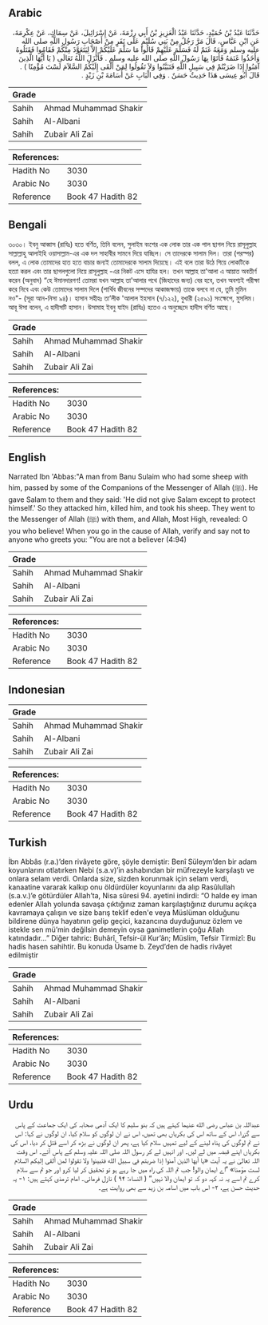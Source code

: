 ## Arabic


<div dir="rtl" lang="ar" style={{fontSize:'larger',backgroundColor:'#f8f9fa',padding:20}}>
حَدَّثَنَا عَبْدُ بْنُ حُمَيْدٍ، حَدَّثَنَا عَبْدُ الْعَزِيزِ بْنُ أَبِي رِزْمَةَ، عَنْ إِسْرَائِيلَ، عَنْ سِمَاكٍ، عَنْ عِكْرِمَةَ، عَنِ ابْنِ عَبَّاسٍ، قَالَ مَرَّ رَجُلٌ مِنْ بَنِي سُلَيْمٍ عَلَى نَفَرٍ مِنْ أَصْحَابِ رَسُولِ اللَّهِ صلى الله عليه وسلم وَمَعَهُ غَنَمٌ لَهُ فَسَلَّمَ عَلَيْهِمْ قَالُوا مَا سَلَّمَ عَلَيْكُمْ إِلاَّ لِيَتَعَوَّذَ مِنْكُمْ فَقَامُوا فَقَتَلُوهُ وَأَخَذُوا غَنَمَهُ فَأَتَوْا بِهَا رَسُولَ اللَّهِ صلى الله عليه وسلم ‏.‏ فَأَنْزَلَ اللَّهُ تَعَالَى ‏(‏ يَا أَيُّهَا الَّذِينَ آمَنُوا إِذَا ضَرَبْتُمْ فِي سَبِيلِ اللَّهِ فَتَبَيَّنُوا وَلاَ تَقُولُوا لِمَنْ أَلْقَى إِلَيْكُمُ السَّلاَمَ لَسْتَ مُؤْمِنًا ‏)‏ ‏.‏ قَالَ أَبُو عِيسَى هَذَا حَدِيثٌ حَسَنٌ ‏.‏ وَفِي الْبَابِ عَنْ أُسَامَةَ بْنِ زَيْدٍ ‏.‏
</div>
<div style={{backgroundColor:'#f8f9fa',padding:20, marginBottom: 10}}><table> <thead> <tr> <th>Grade</th> <th></th> </tr> </thead> <tbody> <tr><td>Sahih</td><td>Ahmad Muhammad Shakir</td></tr><tr><td>Sahih</td><td>Al-Albani</td></tr><tr><td>Sahih</td><td>Zubair Ali Zai</td></tr></tbody></table><table> <thead> <tr> <th>References:</th> <th></th> </tr> </thead> <tbody><tr><td>Hadith No</td><td>3030</td></tr><tr><td>Arabic No</td><td>3030</td></tr><tr><td>Reference</td><td>Book 47 Hadith 82</td></tr></tbody></table></div>

## Bengali


<div dir="ltr" lang="bn" style={{fontSize:'larger',backgroundColor:'#f8f9fa',padding:20}}>
৩০৩০। ইবনু আব্বাস (রাযিঃ) হতে বর্ণিত, তিনি বলেন, সুলাইম বংশের এক লোক তার এক পাল ছাগল নিয়ে রাসূলুল্লাহ সাল্লাল্লাহু আলাইহি ওয়াসাল্লাম-এর এক দল সাহাবীর সামনে দিয়ে যাচ্ছিল। সে তাদেরকে সালাম দিল। তারা (পরস্পর) বলল, এ লোক তোমাদের হাত হতে বাচার জন্যই তোমাদেরকে সালাম দিয়েছে। এই বলে তারা উঠে গিয়ে লোকটিকে হত্যা করল এবং তার ছাগলগুলো নিয়ে রাসূলুল্লাহ -এর নিকট এসে হাযির হল। তখন আল্লাহ তা'আলা এ আয়াত অবতীর্ণ করেন (অনুবাদ) “হে ঈমানদারগণ! তোমরা যখন আল্লাহ তা'আলার পথে (জিহাদের জন্য) বের হবে, তখন অবশ্যই পরীক্ষা করে নিবে এবং কেউ তোমাদের সালাম দিলে (পার্থিব জীবনের সম্পদের আকাজক্ষায়) তাকে বলবে না যে, তুমি মুমিন নও"- (সূরা আন-নিসা ৯৪)। হাসান সহীহঃ তা’লীক 'আলাল ইহসান (৭/১২২), বুখারী (২৫৯১) সংক্ষেপে, মুসলিম। আবূ ঈসা বলেন, এ হাদীসটি হাসান। উসামাহ ইবনু যাইদ (রাযিঃ) হতেও এ অনুচ্ছেদে হাদীস বর্ণিত আছে।
</div>
<div style={{backgroundColor:'#f8f9fa',padding:20, marginBottom: 10}}><table> <thead> <tr> <th>Grade</th> <th></th> </tr> </thead> <tbody> <tr><td>Sahih</td><td>Ahmad Muhammad Shakir</td></tr><tr><td>Sahih</td><td>Al-Albani</td></tr><tr><td>Sahih</td><td>Zubair Ali Zai</td></tr></tbody></table><table> <thead> <tr> <th>References:</th> <th></th> </tr> </thead> <tbody><tr><td>Hadith No</td><td>3030</td></tr><tr><td>Arabic No</td><td>3030</td></tr><tr><td>Reference</td><td>Book 47 Hadith 82</td></tr></tbody></table></div>

## English


<div dir="ltr" lang="en" style={{fontSize:'larger',backgroundColor:'#f8f9fa',padding:20}}>
Narrated Ibn 'Abbas:"A man from Banu Sulaim who had some sheep with him, passed by some of the Companions of the Messenger of Allah (ﷺ). He gave Salam to them and they said: 'He did not give Salam except to protect himself.' So they attacked him, killed him, and took his sheep. They went to the Messenger of Allah (ﷺ) with them, and Allah, Most High, revealed: O you who believe! When you go in the cause of Allah, verify and say not to anyone who greets you: "You are not a believer (4:94)
</div>
<div style={{backgroundColor:'#f8f9fa',padding:20, marginBottom: 10}}><table> <thead> <tr> <th>Grade</th> <th></th> </tr> </thead> <tbody> <tr><td>Sahih</td><td>Ahmad Muhammad Shakir</td></tr><tr><td>Sahih</td><td>Al-Albani</td></tr><tr><td>Sahih</td><td>Zubair Ali Zai</td></tr></tbody></table><table> <thead> <tr> <th>References:</th> <th></th> </tr> </thead> <tbody><tr><td>Hadith No</td><td>3030</td></tr><tr><td>Arabic No</td><td>3030</td></tr><tr><td>Reference</td><td>Book 47 Hadith 82</td></tr></tbody></table></div>

## Indonesian


<div dir="ltr" lang="id" style={{fontSize:'larger',backgroundColor:'#f8f9fa',padding:20}}>

</div>
<div style={{backgroundColor:'#f8f9fa',padding:20, marginBottom: 10}}><table> <thead> <tr> <th>Grade</th> <th></th> </tr> </thead> <tbody> <tr><td>Sahih</td><td>Ahmad Muhammad Shakir</td></tr><tr><td>Sahih</td><td>Al-Albani</td></tr><tr><td>Sahih</td><td>Zubair Ali Zai</td></tr></tbody></table><table> <thead> <tr> <th>References:</th> <th></th> </tr> </thead> <tbody><tr><td>Hadith No</td><td>3030</td></tr><tr><td>Arabic No</td><td>3030</td></tr><tr><td>Reference</td><td>Book 47 Hadith 82</td></tr></tbody></table></div>

## Turkish


<div dir="ltr" lang="tr" style={{fontSize:'larger',backgroundColor:'#f8f9fa',padding:20}}>
İbn Abbâs (r.a.)’den rivâyete göre, şöyle demiştir: Benî Süleym’den bir adam koyunlarını otlatırken Nebi (s.a.v)’in ashabından bir müfrezeyle karşılaştı ve onlara selam verdi. Onlarda size, sizden korunmak için selam verdi, kanaatine vararak kalkıp onu öldürdüler koyunlarını da alıp Rasûlullah (s.a.v.)’e götürdüler Allah’ta, Nisa sûresi 94. ayetini indirdi: “O halde ey iman edenler Allah yolunda savaşa çıktığınız zaman karşılaştığınız durumu açıkça kavramaya çalışın ve size barış teklif eden'e veya Müslüman olduğunu bildirene dünya hayatının gelip geçici, kazancına duyduğunuz özlem ve istekle sen mü’min değilsin demeyin oysa ganimetlerin çoğu Allah katındadır…” Diğer tahric: Buhârî, Tefsir-ül Kur’ân; Müslim, Tefsir Tirmizî: Bu hadis hasen sahihtir. Bu konuda Üsame b. Zeyd’den de hadis rivâyet edilmiştir
</div>
<div style={{backgroundColor:'#f8f9fa',padding:20, marginBottom: 10}}><table> <thead> <tr> <th>Grade</th> <th></th> </tr> </thead> <tbody> <tr><td>Sahih</td><td>Ahmad Muhammad Shakir</td></tr><tr><td>Sahih</td><td>Al-Albani</td></tr><tr><td>Sahih</td><td>Zubair Ali Zai</td></tr></tbody></table><table> <thead> <tr> <th>References:</th> <th></th> </tr> </thead> <tbody><tr><td>Hadith No</td><td>3030</td></tr><tr><td>Arabic No</td><td>3030</td></tr><tr><td>Reference</td><td>Book 47 Hadith 82</td></tr></tbody></table></div>

## Urdu


<div dir="rtl" lang="ur" style={{fontSize:'larger',backgroundColor:'#f8f9fa',padding:20}}>
عبداللہ بن عباس رضی الله عنہما کہتے ہیں کہ بنو سلیم کا ایک آدمی صحابہ کی ایک جماعت کے پاس سے گزرا، اس کے ساتھ اس کی بکریاں بھی تھیں، اس نے ان لوگوں کو سلام کیا، ان لوگوں نے کہا: اس نے تم لوگوں کی پناہ لینے کے لیے تمہیں سلام کیا ہے، پھر ان لوگوں نے بڑھ کر اسے قتل کر دیا، اس کی بکریاں اپنے قبضہ میں لے لیں۔ اور انہیں لے کر رسول اللہ صلی اللہ علیہ وسلم کے پاس آئے۔ اس وقت اللہ تعالیٰ نے یہ آیت «يا أيها الذين آمنوا إذا ضربتم في سبيل الله فتبينوا ولا تقولوا لمن ألقى إليكم السلام لست مؤمنا» ”اے ایمان والو! جب تم اللہ کی راہ میں جا رہے ہو تو تحقیق کر لیا کرو اور جو تم سے سلام کرے تم اسے یہ نہ کہہ دو کہ تو ایمان والا نہیں“ ( النساء: ۹۴ ) نازل فرمائی۔ امام ترمذی کہتے ہیں: ۱- یہ حدیث حسن ہے، ۲- اس باب میں اسامہ بن زید سے بھی روایت ہے۔
</div>
<div style={{backgroundColor:'#f8f9fa',padding:20, marginBottom: 10}}><table> <thead> <tr> <th>Grade</th> <th></th> </tr> </thead> <tbody> <tr><td>Sahih</td><td>Ahmad Muhammad Shakir</td></tr><tr><td>Sahih</td><td>Al-Albani</td></tr><tr><td>Sahih</td><td>Zubair Ali Zai</td></tr></tbody></table><table> <thead> <tr> <th>References:</th> <th></th> </tr> </thead> <tbody><tr><td>Hadith No</td><td>3030</td></tr><tr><td>Arabic No</td><td>3030</td></tr><tr><td>Reference</td><td>Book 47 Hadith 82</td></tr></tbody></table></div>
